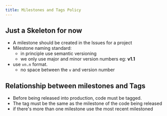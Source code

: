 ```yaml
---
title: Milestones and Tags Policy
---
```


## Just a Skeleton for now

* A milestone should be created in the Issues for a project
* Milestone naming standard:
  * in principle use semantic versioning
  * we only use major and minor version numbers eg: **v1.1**
* use `vn.n` format.
    * no space between the `v` and version number

## Relationship  between milestones and Tags

* Before being released into production, code must be tagged.
* The tag must be the same as the milestone of the code being released
* if there's more than one milestone use the most recent milestoned

